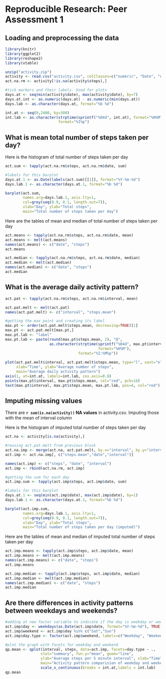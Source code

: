 # Reproducible Research: Peer Assessment 1


## Loading and preprocessing the data

```{r, echo=TRUE}
library(knitr)
library(ggplot2)
library(reshape2)
library(xtable)

unzip("activity.zip")
activity <- read.csv("activity.csv", colClasses=c("numeric", "Date", "numeric"))
act.na.rm <- activity[!is.na(activity$steps),]

#tick markers and their labels. Used for plots
days.at <- seq(min(activity$date), max(activity$date), by=7)
days.at.int <- as.numeric(days.at) - as.numeric(min(days.at))
days.lab <- as.character(days.at, format="%b %d")

int.at <- seq(0,2400, by=300)
int.lab <- as.character(strptime(sprintf("%04d", int.at), format="%H%M"),
                        format="%I%p")
```

## What is mean total number of steps taken per day?

Here is the histogram of total number of steps taken per day
```{r, echo=TRUE,fig.height=10,fig.width=10}
act.sum <- tapply(act.na.rm$steps, act.na.rm$date, sum)

#labels for this barplot
days.at.1 <- as.Date(labels(act.sum)[[1]], format="%Y-%m-%d")
days.lab.1 <- as.character(days.at.1, format="%b %d")

barplot(act.sum, 
        names.arg=days.lab.1, axis.lty=1,
        col=grey(seq(0.9, 0.1, length.out=7)),
        xlab="Day", ylab="Total steps",
        main="Total number of steps taken per day")
```

Here are the tables of mean and median of total number of steps taken per day
```{r, echo=TRUE,fig.height=10,fig.width=10}

act.means <- tapply(act.na.rm$steps, act.na.rm$date, mean)
act.means <- melt(act.means)
names(act.means) <- c("date", "steps")
act.means

act.median <- tapply(act.na.rm$steps, act.na.rm$date, median)
act.median <- melt(act.median)
names(act.median) <- c("date", "steps")
act.median
```

## What is the average daily activity pattern?
```{r, echo=TRUE,fig.height=10,fig.width=10}
act.pat <- tapply(act.na.rm$steps, act.na.rm$interval, mean)

act.pat.melt <- melt(act.pat)
names(act.pat.melt) <- c("interval", "steps.mean")

#getting the max point and creating its label
max.pt <- order(act.pat.melt$steps.mean, decreasing=TRUE)[1]
max.pt <- act.pat.melt[max.pt,]
max.pt.lab <- "label"
max.pt.lab <- paste(round(max.pt$steps.mean, 2), "@", 
                    as.character(strptime(sprintf("%04d", max.pt$interval), 
                                          format="%H%M"),
                                 format="%I:%M%p"))
                    
plot(act.pat.melt$interval, act.pat.melt$steps.mean, type="l", xaxt="n",
     xlab="Time", ylab="Average number of steps",
     main="Average daily activity pattern")
axis(1, at=int.at, labels=int.lab, cex.axis=0.8)
points(max.pt$interval, max.pt$steps.mean, col="red", pch=16)
text(max.pt$interval, max.pt$steps.mean, max.pt.lab, pos=4, col="red")
```

## Imputing missing values

There are **`r sum(is.na(activity))` NA values** in activity.csv. Imputing those with the mean of interval column  

Here is the histogram of imputed total number of steps taken per day

```{r, echo=TRUE,fig.height=10,fig.width=10}
act.na <- activity[is.na(activity),]

#reusing act.pat.melt from previous block
act.na.imp <- merge(act.na, act.pat.melt, by.x="interval", by.y="interval")
act.imp <- act.na.imp[, c("steps.mean","date","interval")]

names(act.imp) <- c("steps", "date", "interval")
act.imp <- rbind(act.na.rm, act.imp)

#getting the sum for each day
act.imp.sum <- tapply(act.imp$steps, act.imp$date, sum)

#labels for this barplot
days.at.1 <- seq(min(act.imp$date), max(act.imp$date), by=1)
days.lab.1 <- as.character(days.at.1, format="%b %d")

barplot(act.imp.sum, 
        names.arg=days.lab.1, axis.lty=1,
        col=grey(seq(0.9, 0.1, length.out=7)),
        xlab="Day", ylab="Total steps",
        main="Total number of steps taken per day (imputed)")
```

Here are the tables of mean and median of imputed total number of steps taken per day

```{r, echo=TRUE,fig.height=10,fig.width=10}
act.imp.means <- tapply(act.imp$steps, act.imp$date, mean)
act.imp.means <- melt(act.imp.means)
names(act.imp.means) <- c("date", "steps")
act.imp.means

act.imp.median <- tapply(act.imp$steps, act.imp$date, median)
act.imp.median <- melt(act.imp.median)
names(act.imp.median) <- c("date", "steps")
act.imp.median
```


## Are there differences in activity patterns between weekdays and weekends?
```{r, echo=TRUE,fig.height=10,fig.width=10}

#adding at new factor variable to indicate if the day is weekday or weekend
act.imp$day <- weekdays(as.Date(act.imp$date, format="%Y-%m-%d"), TRUE)
act.imp$weekend <- act.imp$day %in% c("Sat","Sun")
act.imp$day.type <- factor(act.imp$weekend, labels=c("Weekday", "Weekend"))

#plot the graph with facets for weekday and weekend
qp.mean <- qplot(interval, steps, data=act.imp, facets=day.type ~ ., 
                stat="summary", fun.y="mean", geom="line",
                ylab="Average steps per 5 minute interval", xlab="Time",
                main="Activity pattern comparision of weekday and weekend") + 
                scale_x_continuous(breaks = int.at,labels = int.lab)
qp.mean
```
